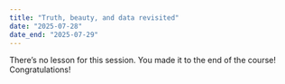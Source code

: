 ```yaml
---
title: "Truth, beauty, and data revisited"
date: "2025-07-28"
date_end: "2025-07-29"
---
```


There's no lesson for this session. You made it to the end of the course! Congratulations!
